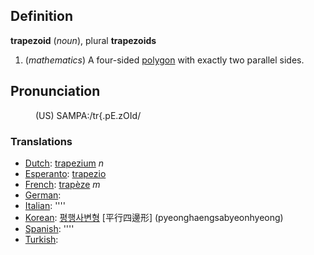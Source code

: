 ==Definition==

<b>trapezoid</b> (<i>noun</i>), plural <b>trapezoids</b>
# (<i>mathematics</i>) A four-sided [[polygon]] with exactly two parallel sides.

==Pronunciation==
:(US) SAMPA:/tr{.pE.zOId/

===Translations===

*[[Dutch]]: [[trapezium]] ''n''
*[[Esperanto]]: [[trapezio]]
*[[French]]: [[trapèze]] ''m''
*[[German]]: [[]]
*[[Italian]]: [[]] ''''
*[[Korean]]: [[평행사변형]] [平行四邊形] (pyeonghaengsabyeonhyeong)
*[[Spanish]]: [[]] ''''
*[[Turkish]]: [[]]